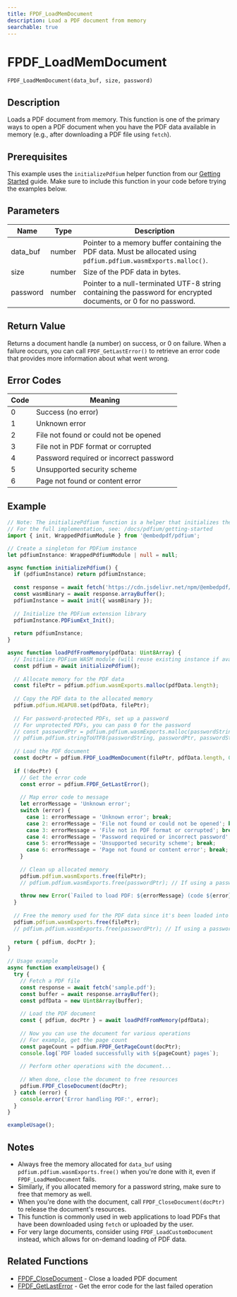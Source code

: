 ```yaml
---
title: FPDF_LoadMemDocument
description: Load a PDF document from memory
searchable: true
---
```


# FPDF_LoadMemDocument

`FPDF_LoadMemDocument(data_buf, size, password)`

## Description

Loads a PDF document from memory. This function is one of the primary ways to open a PDF document when you have the PDF data available in memory (e.g., after downloading a PDF file using `fetch`).

## Prerequisites

This example uses the `initializePdfium` helper function from our [Getting Started](/docs/pdfium/getting-started#initializing-pdfium) guide. Make sure to include this function in your code before trying the examples below.

## Parameters

| Name | Type | Description |
|------|------|-------------|
| data_buf | number | Pointer to a memory buffer containing the PDF data. Must be allocated using `pdfium.pdfium.wasmExports.malloc()`. |
| size | number | Size of the PDF data in bytes. |
| password | number | Pointer to a null-terminated UTF-8 string containing the password for encrypted documents, or 0 for no password. |

## Return Value

Returns a document handle (a number) on success, or 0 on failure. When a failure occurs, you can call `FPDF_GetLastError()` to retrieve an error code that provides more information about what went wrong.

## Error Codes

| Code | Meaning |
|------|---------|
| 0 | Success (no error) |
| 1 | Unknown error |
| 2 | File not found or could not be opened |
| 3 | File not in PDF format or corrupted |
| 4 | Password required or incorrect password |
| 5 | Unsupported security scheme |
| 6 | Page not found or content error |

## Example

```typescript
// Note: The initializePdfium function is a helper that initializes the PDFium library.
// For the full implementation, see: /docs/pdfium/getting-started
import { init, WrappedPdfiumModule } from '@embedpdf/pdfium';

// Create a singleton for PDFium instance
let pdfiumInstance: WrappedPdfiumModule | null = null;

async function initializePdfium() {
  if (pdfiumInstance) return pdfiumInstance;
  
  const response = await fetch('https://cdn.jsdelivr.net/npm/@embedpdf/pdfium/dist/pdfium.wasm');
  const wasmBinary = await response.arrayBuffer();
  pdfiumInstance = await init({ wasmBinary });
  
  // Initialize the PDFium extension library
  pdfiumInstance.PDFiumExt_Init();
  
  return pdfiumInstance;
}

async function loadPdfFromMemory(pdfData: Uint8Array) {
  // Initialize PDFium WASM module (will reuse existing instance if available)
  const pdfium = await initializePdfium();
  
  // Allocate memory for the PDF data
  const filePtr = pdfium.pdfium.wasmExports.malloc(pdfData.length);
  
  // Copy the PDF data to the allocated memory
  pdfium.pdfium.HEAPU8.set(pdfData, filePtr);
  
  // For password-protected PDFs, set up a password
  // For unprotected PDFs, you can pass 0 for the password
  // const passwordPtr = pdfium.pdfium.wasmExports.malloc(passwordString.length + 1);
  // pdfium.pdfium.stringToUTF8(passwordString, passwordPtr, passwordString.length + 1);
  
  // Load the PDF document
  const docPtr = pdfium.FPDF_LoadMemDocument(filePtr, pdfData.length, 0);
  
  if (!docPtr) {
    // Get the error code
    const error = pdfium.FPDF_GetLastError();
    
    // Map error code to message
    let errorMessage = 'Unknown error';
    switch (error) {
      case 1: errorMessage = 'Unknown error'; break;
      case 2: errorMessage = 'File not found or could not be opened'; break;
      case 3: errorMessage = 'File not in PDF format or corrupted'; break;
      case 4: errorMessage = 'Password required or incorrect password'; break;
      case 5: errorMessage = 'Unsupported security scheme'; break;
      case 6: errorMessage = 'Page not found or content error'; break;
    }
    
    // Clean up allocated memory
    pdfium.pdfium.wasmExports.free(filePtr);
    // pdfium.pdfium.wasmExports.free(passwordPtr); // If using a password
    
    throw new Error(`Failed to load PDF: ${errorMessage} (code ${error})`);
  }
  
  // Free the memory used for the PDF data since it's been loaded into the document
  pdfium.pdfium.wasmExports.free(filePtr);
  // pdfium.pdfium.wasmExports.free(passwordPtr); // If using a password
  
  return { pdfium, docPtr };
}

// Usage example
async function exampleUsage() {
  try {
    // Fetch a PDF file
    const response = await fetch('sample.pdf');
    const buffer = await response.arrayBuffer();
    const pdfData = new Uint8Array(buffer);
    
    // Load the PDF document
    const { pdfium, docPtr } = await loadPdfFromMemory(pdfData);
    
    // Now you can use the document for various operations
    // For example, get the page count
    const pageCount = pdfium.FPDF_GetPageCount(docPtr);
    console.log(`PDF loaded successfully with ${pageCount} pages`);
    
    // Perform other operations with the document...
    
    // When done, close the document to free resources
    pdfium.FPDF_CloseDocument(docPtr);
  } catch (error) {
    console.error('Error handling PDF:', error);
  }
}

exampleUsage();
```

## Notes

- Always free the memory allocated for `data_buf` using `pdfium.pdfium.wasmExports.free()` when you're done with it, even if `FPDF_LoadMemDocument` fails.
- Similarly, if you allocated memory for a password string, make sure to free that memory as well.
- When you're done with the document, call `FPDF_CloseDocument(docPtr)` to release the document's resources.
- This function is commonly used in web applications to load PDFs that have been downloaded using `fetch` or uploaded by the user.
- For very large documents, consider using `FPDF_LoadCustomDocument` instead, which allows for on-demand loading of PDF data.

## Related Functions

- [FPDF_CloseDocument](/docs/pdfium/functions/FPDF_CloseDocument) - Close a loaded PDF document
- [FPDF_GetLastError](/docs/pdfium/functions/FPDF_GetLastError) - Get the error code for the last failed operation